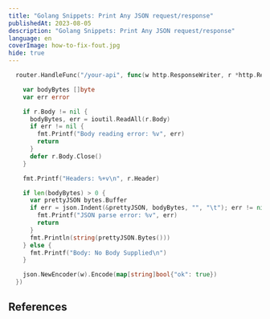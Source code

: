 ```yaml
---
title: "Golang Snippets: Print Any JSON request/response"
publishedAt: 2023-08-05
description: "Golang Snippets: Print Any JSON request/response"
language: en
coverImage: how-to-fix-fout.jpg
hide: true
---
```


```go
  router.HandleFunc("/your-api", func(w http.ResponseWriter, r *http.Request) {

    var bodyBytes []byte
    var err error

    if r.Body != nil {
      bodyBytes, err = ioutil.ReadAll(r.Body)
      if err != nil {
        fmt.Printf("Body reading error: %v", err)
        return
      }
      defer r.Body.Close()
    }

    fmt.Printf("Headers: %+v\n", r.Header)

    if len(bodyBytes) > 0 {
      var prettyJSON bytes.Buffer
      if err = json.Indent(&prettyJSON, bodyBytes, "", "\t"); err != nil {
        fmt.Printf("JSON parse error: %v", err)
        return
      }
      fmt.Println(string(prettyJSON.Bytes()))
    } else {
      fmt.Printf("Body: No Body Supplied\n")
    }

    json.NewEncoder(w).Encode(map[string]bool{"ok": true})
  })
```

## References

<EmbedBookmark url="https://gist.github.com/benjisg/94ca2aab95f95c06d1006bd1e4f9ffd9" />
